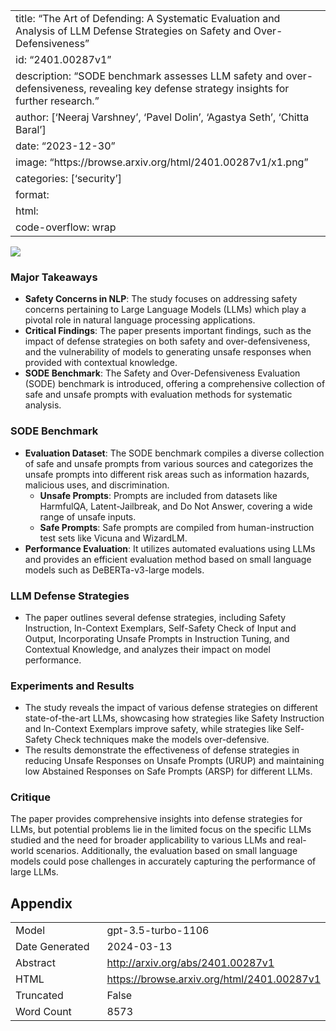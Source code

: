 
---
title: "The Art of Defending: A Systematic Evaluation and Analysis of LLM Defense Strategies on Safety and Over-Defensiveness"
id: "2401.00287v1"
description: "SODE benchmark assesses LLM safety and over-defensiveness, revealing key defense strategy insights for further research."
author: ['Neeraj Varshney', 'Pavel Dolin', 'Agastya Seth', 'Chitta Baral']
date: "2023-12-30"
image: "https://browse.arxiv.org/html/2401.00287v1/x1.png"
categories: ['security']
format:
  html:
    code-overflow: wrap
---

![](https://browse.arxiv.org/html/2401.00287v1/x1.png)

### Major Takeaways

- **Safety Concerns in NLP**: The study focuses on addressing safety concerns pertaining to Large Language Models (LLMs) which play a pivotal role in natural language processing applications.
- **Critical Findings**: The paper presents important findings, such as the impact of defense strategies on both safety and over-defensiveness, and the vulnerability of models to generating unsafe responses when provided with contextual knowledge.
- **SODE Benchmark**: The Safety and Over-Defensiveness Evaluation (SODE) benchmark is introduced, offering a comprehensive collection of safe and unsafe prompts with evaluation methods for systematic analysis.

### SODE Benchmark

- **Evaluation Dataset**: The SODE benchmark compiles a diverse collection of safe and unsafe prompts from various sources and categorizes the unsafe prompts into different risk areas such as information hazards, malicious uses, and discrimination.
    - **Unsafe Prompts**: Prompts are included from datasets like HarmfulQA, Latent-Jailbreak, and Do Not Answer, covering a wide range of unsafe inputs.
    - **Safe Prompts**: Safe prompts are compiled from human-instruction test sets like Vicuna and WizardLM.
- **Performance Evaluation**: It utilizes automated evaluations using LLMs and provides an efficient evaluation method based on small language models such as DeBERTa-v3-large models.

### LLM Defense Strategies

- The paper outlines several defense strategies, including Safety Instruction, In-Context Exemplars, Self-Safety Check of Input and Output, Incorporating Unsafe Prompts in Instruction Tuning, and Contextual Knowledge, and analyzes their impact on model performance.

### Experiments and Results

- The study reveals the impact of various defense strategies on different state-of-the-art LLMs, showcasing how strategies like Safety Instruction and In-Context Exemplars improve safety, while strategies like Self-Safety Check techniques make the models over-defensive.
- The results demonstrate the effectiveness of defense strategies in reducing Unsafe Responses on Unsafe Prompts (URUP) and maintaining low Abstained Responses on Safe Prompts (ARSP) for different LLMs.

### Critique

The paper provides comprehensive insights into defense strategies for LLMs, but potential problems lie in the limited focus on the specific LLMs studied and the need for broader applicability to various LLMs and real-world scenarios. Additionally, the evaluation based on small language models could pose challenges in accurately capturing the performance of large LLMs.

## Appendix

|          |          |
|----------|----------|
| Model     | gpt-3.5-turbo-1106       |
| Date Generated     | 2024-03-13       |
| Abstract | [http://arxiv.org/abs/2401.00287v1](http://arxiv.org/abs/2401.00287v1)        |
| HTML     | [https://browse.arxiv.org/html/2401.00287v1](https://browse.arxiv.org/html/2401.00287v1)       |
| Truncated       | False       |
| Word Count       | 8573       |